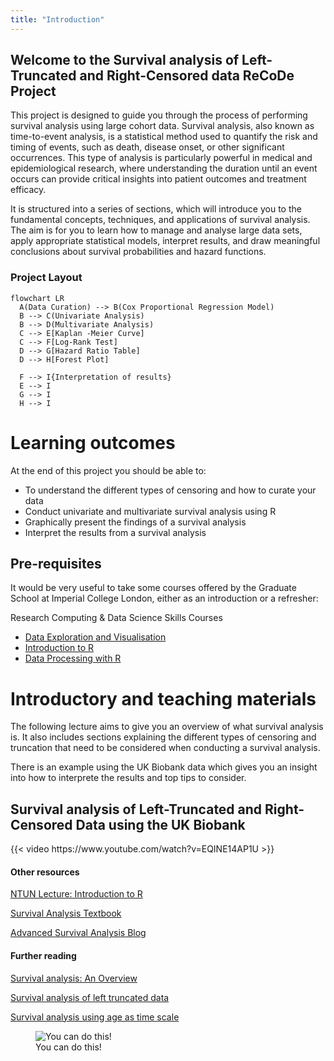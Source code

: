 ```yaml
---
title: "Introduction"
---
```


## Welcome to the Survival analysis of Left-Truncated and Right-Censored data ReCoDe Project

This project is designed to guide you through the process of performing survival analysis using large cohort data. Survival analysis, also known as time-to-event analysis, is a statistical method used to quantify the risk and timing of events, such as death, disease onset, or other significant occurrences. This type of analysis is particularly powerful in medical and epidemiological research, where understanding the duration until an event occurs can provide critical insights into patient outcomes and treatment efficacy.

It is structured into a series of sections, which will introduce you to the fundamental concepts, techniques, and applications of survival analysis. The aim is for you to learn how to manage and analyse large data sets, apply appropriate statistical models, interpret results, and draw meaningful conclusions about survival probabilities and hazard functions.

### Project Layout

```mermaid
flowchart LR
  A(Data Curation) --> B(Cox Proportional Regression Model)
  B --> C(Univariate Analysis)
  B --> D(Multivariate Analysis)
  C --> E[Kaplan -Meier Curve]
  C --> F[Log-Rank Test]
  D --> G[Hazard Ratio Table]
  D --> H[Forest Plot]
  
  F --> I{Interpretation of results}
  E --> I
  G --> I
  H --> I
```

# Learning outcomes

At the end of this project you should be able to:

-   To understand the different types of censoring and how to curate your data
-   Conduct univariate and multivariate survival analysis using R
-   Graphically present the findings of a survival analysis
-   Interpret the results from a survival analysis

## Pre-requisites

It would be very useful to take some courses offered by the Graduate School at Imperial College London, either as an introduction or a refresher:

Research Computing & Data Science Skills Courses

-   [Data Exploration and Visualisation](https://www.imperial.ac.uk/students/academic-support/graduate-school/professional-development/doctoral-students/research-computing-data-science/courses/data-exploration-visualisation/)
-   [Introduction to R](https://www.imperial.ac.uk/students/academic-support/graduate-school/professional-development/doctoral-students/research-computing-data-science/courses/r-programming/)
-   [Data Processing with R](https://www.imperial.ac.uk/students/academic-support/graduate-school/professional-development/doctoral-students/research-computing-data-science/courses/data-processing-with-r/)

# Introductory and teaching materials

The following lecture aims to give you an overview of what survival analysis is. It also includes sections explaining the different types of censoring and truncation that need to be considered when conducting a survival analysis.

There is an example using the UK Biobank data which gives you an insight into how to interprete the results and top tips to consider.

## Survival analysis of Left-Truncated and Right-Censored Data using the UK Biobank

{{< video https://www.youtube.com/watch?v=EQINE14AP1U >}}

#### Other resources

[NTUN Lecture: Introduction to R](https://www.math.ntnu.no/emner/ST2304/2020v/RIntro/Introduction_to_R.pdf)

[Survival Analysis Textbook](http://www.uop.edu.pk/ocontents/survival-analysis-self-learning-book.pdf)

[Advanced Survival Analysis Blog](https://www.emilyzabor.com/tutorials/survival_analysis_in_r_tutorial.html#Conditional_survival)

#### Further reading 
[Survival analysis: An Overview](https://www.ncbi.nlm.nih.gov/pmc/articles/PMC1065034/pdf/cc2955.pdf)

[Survival analysis of left truncated data](https://academic.oup.com/biomedgerontology/article/53A/5/M337/588259?login=false)

[Survival analysis using age as time scale](https://www.sciencedirect.com/science/article/pii/S1047279721001575)

![You can do this!](help/page1.jpg)